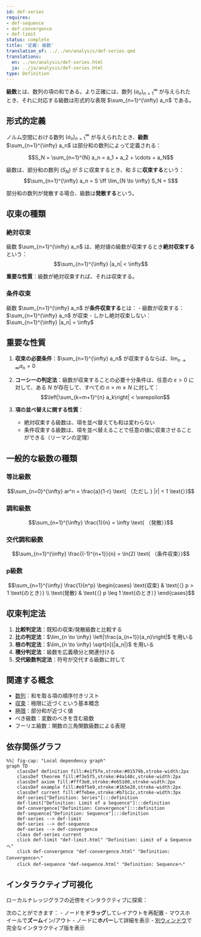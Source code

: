 ```yaml
---
id: def-series
requires:
- def-sequence
- def-convergence
- def-limit
status: complete
title: '定義: 級数'
translation_of: ../../en/analysis/def-series.qmd
translations:
  en: ../en/analysis/def-series.html
  ja: ../ja/analysis/def-series.html
type: Definition
---
```


**級数**とは、数列の項の和である。より正確には、数列 $(a_n)_{n=1}^{\infty}$ が与えられたとき、それに対応する級数は形式的な表現 $\sum_{n=1}^{\infty} a_n$ である。

## 形式的定義

ノルム空間における数列 $(a_n)_{n=1}^{\infty}$ が与えられたとき、**級数** $\sum_{n=1}^{\infty} a_n$ は部分和の数列によって定義される：

$$S_N = \sum_{n=1}^{N} a_n = a_1 + a_2 + \cdots + a_N$$

級数は、部分和の数列 $(S_N)$ が $S$ に収束するとき、和 $S$ に**収束する**という：
$$\sum_{n=1}^{\infty} a_n = S \iff \lim_{N \to \infty} S_N = S$$

部分和の数列が発散する場合、級数は**発散する**という。

## 収束の種類

### 絶対収束

級数 $\sum_{n=1}^{\infty} a_n$ は、絶対値の級数が収束するとき**絶対収束する**という：
$$\sum_{n=1}^{\infty} |a_n| < \infty$$

**重要な性質**：級数が絶対収束すれば、それは収束する。

### 条件収束

級数 $\sum_{n=1}^{\infty} a_n$ が**条件収束する**とは：
- 級数が収束する：$\sum_{n=1}^{\infty} a_n$ が収束
- しかし絶対収束しない：$\sum_{n=1}^{\infty} |a_n| = \infty$

## 重要な性質

1. **収束の必要条件**：$\sum_{n=1}^{\infty} a_n$ が収束するならば、$\lim_{n \to \infty} a_n = 0$

2. **コーシーの判定法**：級数が収束することの必要十分条件は、任意の $\varepsilon > 0$ に対して、ある $N$ が存在して、すべての $n > m \geq N$ に対して：
   $$\left|\sum_{k=m+1}^{n} a_k\right| < \varepsilon$$

3. **項の並べ替えに関する性質**：
   - 絶対収束する級数は、項を並べ替えても和は変わらない
   - 条件収束する級数は、項を並べ替えることで任意の値に収束させることができる（リーマンの定理）

## 一般的な級数の種類

### 等比級数
$$\sum_{n=0}^{\infty} ar^n = \frac{a}{1-r} \text{ （ただし } |r| < 1 \text{）}$$

### 調和級数
$$\sum_{n=1}^{\infty} \frac{1}{n} = \infty \text{ （発散）}$$

### 交代調和級数
$$\sum_{n=1}^{\infty} \frac{(-1)^{n+1}}{n} = \ln(2) \text{ （条件収束）}$$

### p級数
$$\sum_{n=1}^{\infty} \frac{1}{n^p} \begin{cases}
\text{収束} & \text{（} p > 1 \text{のとき）} \\
\text{発散} & \text{（} p \leq 1 \text{のとき）}
\end{cases}$$

## 収束判定法

1. **比較判定法**：既知の収束/発散級数と比較する
2. **比の判定法**：$\lim_{n \to \infty} \left|\frac{a_{n+1}}{a_n}\right|$ を用いる
3. **根の判定法**：$\lim_{n \to \infty} \sqrt[n]{|a_n|}$ を用いる
4. **積分判定法**：級数を広義積分と関連付ける
5. **交代級数判定法**：符号が交代する級数に対して

## 関連する概念

- [数列](def-sequence.qmd)：和を取る項の順序付きリスト
- [収束](def-convergence.qmd)：極限に近づくという基本概念
- [極限](def-limit.qmd)：部分和が近づく値
- べき級数：変数のべきを含む級数
- フーリエ級数：関数の三角関数級数による表現

## 依存関係グラフ

```mermaid
%%| fig-cap: "Local dependency graph"
graph TD
    classDef definition fill:#e1f5fe,stroke:#01579b,stroke-width:2px
    classDef theorem fill:#f3e5f5,stroke:#4a148c,stroke-width:2px
    classDef axiom fill:#fff3e0,stroke:#e65100,stroke-width:2px
    classDef example fill:#e8f5e9,stroke:#1b5e20,stroke-width:2px
    classDef current fill:#ffebee,stroke:#b71c1c,stroke-width:3px
    def-series["Definition: Series"]:::definition
    def-limit["Definition: Limit of a Sequence"]:::definition
    def-convergence["Definition: Convergence"]:::definition
    def-sequence["Definition: Sequence"]:::definition
    def-series --> def-limit
    def-series --> def-sequence
    def-series --> def-convergence
    class def-series current
    click def-limit "def-limit.html" "Definition: Limit of a Sequenceへ"
    click def-convergence "def-convergence.html" "Definition: Convergenceへ"
    click def-sequence "def-sequence.html" "Definition: Sequenceへ"
```

## インタラクティブ可視化

ローカルナレッジグラフの近傍をインタラクティブに探索：

::: {.graph-viz data-id="def-series" data-width="700" data-height="500"}
:::

次のことができます：
- ノードを**ドラッグ**してレイアウトを再配置
- マウスホイールで**ズーム**イン/アウト
- ノードに**ホバー**して詳細を表示
- [別ウィンドウ](../../output/interactive/def-series.html){target="_blank"}で完全なインタラクティブ版を表示
